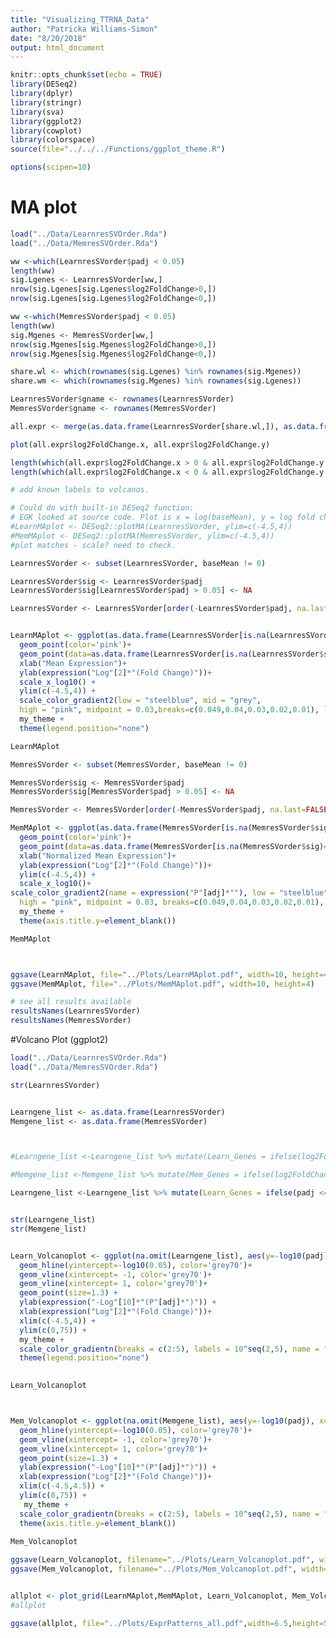 ```yaml
---
title: "Visualizing_TTRNA_Data"
author: "Patricka Williams-Simon"
date: "8/20/2018"
output: html_document
---
```


```r
knitr::opts_chunk$set(echo = TRUE)
library(DESeq2)
library(dplyr)
library(stringr)
library(sva)
library(ggplot2)
library(cowplot)
library(colorspace)
source(file="../../../Functions/ggplot_theme.R")

options(scipen=10)
```

# MA plot

```r
load("../Data/LearnresSVOrder.Rda")
load("../Data/MemresSVOrder.Rda")

ww <-which(LearnresSVorder$padj < 0.05)
length(ww)
sig.Lgenes <- LearnresSVorder[ww,]
nrow(sig.Lgenes[sig.Lgenes$log2FoldChange>0,])
nrow(sig.Lgenes[sig.Lgenes$log2FoldChange<0,])

ww <-which(MemresSVorder$padj < 0.05)
length(ww)
sig.Mgenes <- MemresSVorder[ww,]
nrow(sig.Mgenes[sig.Mgenes$log2FoldChange>0,])
nrow(sig.Mgenes[sig.Mgenes$log2FoldChange<0,])

share.wl <- which(rownames(sig.Lgenes) %in% rownames(sig.Mgenes))
share.wm <- which(rownames(sig.Mgenes) %in% rownames(sig.Lgenes))

LearnresSVorder$gname <- rownames(LearnresSVorder)
MemresSVorder$gname <- rownames(MemresSVorder)

all.expr <- merge(as.data.frame(LearnresSVorder[share.wl,]), as.data.frame(MemresSVorder[share.wm,]), by="gname")

plot(all.expr$log2FoldChange.x, all.expr$log2FoldChange.y)

length(which(all.expr$log2FoldChange.x > 0 & all.expr$log2FoldChange.y > 0))
length(which(all.expr$log2FoldChange.x < 0 & all.expr$log2FoldChange.y < 0))

# add known labels to volcanos.

# Could do with built-in DESeq2 function:
# EGK looked at source code. Plot is x = log(baseMean), y = log fold change
#LearnMAplot <- DESeq2::plotMA(LearnresSVorder, ylim=c(-4.5,4))
#MemMAplot <- DESeq2::plotMA(MemresSVorder, ylim=c(-4.5,4))
#plot matches - scale? need to check.

LearnresSVorder <- subset(LearnresSVorder, baseMean != 0)

LearnresSVorder$sig <- LearnresSVorder$padj
LearnresSVorder$sig[LearnresSVorder$padj > 0.05] <- NA

LearnresSVorder <- LearnresSVorder[order(-LearnresSVorder$padj, na.last=FALSE),]


LearnMAplot <- ggplot(as.data.frame(LearnresSVorder[is.na(LearnresSVorder$sig),]), aes(baseMean, log2FoldChange)) +
  geom_point(color='pink')+
  geom_point(data=as.data.frame(LearnresSVorder[is.na(LearnresSVorder$sig)==FALSE,]), aes(baseMean, log2FoldChange,color=sig))+
  xlab("Mean Expression")+
  ylab(expression("Log"[2]*"(Fold Change)"))+
  scale_x_log10() +
  ylim(c(-4.5,4)) +
  scale_color_gradient2(low = "steelblue", mid = "grey",
  high = "pink", midpoint = 0.03,breaks=c(0.049,0.04,0.03,0.02,0.01), labels=c('NS',0.04,0.03,0.02,0.01))+
  my_theme +
  theme(legend.position="none")

LearnMAplot

MemresSVorder <- subset(MemresSVorder, baseMean != 0)

MemresSVorder$sig <- MemresSVorder$padj
MemresSVorder$sig[MemresSVorder$padj > 0.05] <- NA

MemresSVorder <- MemresSVorder[order(-MemresSVorder$padj, na.last=FALSE),]

MemMAplot <- ggplot(as.data.frame(MemresSVorder[is.na(MemresSVorder$sig),]), aes(baseMean, log2FoldChange)) +
  geom_point(color='pink')+
  geom_point(data=as.data.frame(MemresSVorder[is.na(MemresSVorder$sig)==FALSE,]), aes(baseMean, log2FoldChange,color=sig))+
  xlab("Normalized Mean Expression")+
  ylab(expression("Log"[2]*"(Fold Change)"))+
  ylim(c(-4.5,4)) +
  scale_x_log10()+
scale_color_gradient2(name = expression("P"[adj]*""), low = "steelblue", mid = "grey",
  high = "pink", midpoint = 0.03, breaks=c(0.049,0.04,0.03,0.02,0.01), labels=c('NS',0.04,0.03,0.02,0.01))+
  my_theme +
  theme(axis.title.y=element_blank())

MemMAplot



ggsave(LearnMAplot, file="../Plots/LearnMAplot.pdf", width=10, height=4)
ggsave(MemMAplot, file="../Plots/MemMAplot.pdf", width=10, height=4)

# see all results available
resultsNames(LearnresSVorder)
resultsNames(MemresSVorder)


```

#Volcano Plot (ggplot2)


```r

load("../Data/LearnresSVOrder.Rda")
load("../Data/MemresSVOrder.Rda")

str(LearnresSVorder)


Learngene_list <- as.data.frame(LearnresSVorder)
Memgene_list <- as.data.frame(MemresSVorder)



#Learngene_list <-Learngene_list %>% mutate(Learn_Genes = ifelse(log2FoldChange >= 2, "A", #ifelse(log2FoldChange <=-2, "B", "C")))

#Memgene_list <-Memgene_list %>% mutate(Mem_Genes = ifelse(log2FoldChange >= 2, "A", #ifelse(log2FoldChange <=-2, "B", "C")))

Learngene_list <-Learngene_list %>% mutate(Learn_Genes = ifelse(padj <= 0.05, "A",ifelse(is.na(padj) , "B", "B")))


str(Learngene_list)
str(Memgene_list)


Learn_Volcanoplot <- ggplot(na.omit(Learngene_list), aes(y=-log10(padj), x=log2FoldChange, color=log10(baseMean))) +
  geom_hline(yintercept=-log10(0.05), color='grey70')+
  geom_vline(xintercept= -1, color='grey70')+
  geom_vline(xintercept= 1, color='grey70')+
  geom_point(size=1.3) +
  ylab(expression("-Log"[10]*"(P"[adj]*")")) +
  xlab(expression("Log"[2]*"(Fold Change)"))+
  xlim(c(-4.5,4)) +
  ylim(c(0,75)) +
  my_theme +
  scale_color_gradientn(breaks = c(2:5), labels = 10^seq(2,5), name = "mean\nexpression",colours = rainbow_hcl(8, start = 300, end = 40)) +
  theme(legend.position="none")

 
Learn_Volcanoplot



Mem_Volcanoplot <- ggplot(na.omit(Memgene_list), aes(y=-log10(padj), x=log2FoldChange, color=log10(baseMean))) +
  geom_hline(yintercept=-log10(0.05), color='grey70')+
  geom_vline(xintercept= -1, color='grey70')+
  geom_vline(xintercept= 1, color='grey70')+
  geom_point(size=1.3) +
  ylab(expression("-Log"[10]*"(P"[adj]*")")) +
  xlab(expression("Log"[2]*"(Fold Change)"))+
  xlim(c(-4.5,4.5)) +
  ylim(c(0,75)) +
   my_theme +
  scale_color_gradientn(breaks = c(2:5), labels = 10^seq(2,5), name = "Mean\nExpression",colours = rainbow_hcl(8, start = 300, end = 40)) +
  theme(axis.title.y=element_blank())
                    
Mem_Volcanoplot

ggsave(Learn_Volcanoplot, filename="../Plots/Learn_Volcanoplot.pdf", width=6.5, height=3)
ggsave(Mem_Volcanoplot, filename="../Plots/Mem_Volcanoplot.pdf", width=6.5, height=3)


allplot <- plot_grid(LearnMAplot,MemMAplot, Learn_Volcanoplot, Mem_Volcanoplot,nrow=2,labels = c('a.', 'b.', 'c.','d.'), rel_widths = c(1,1.3,1,1.3), label_size = 10)
#allplot

ggsave(allplot, file="../Plots/ExprPatterns_all.pdf",width=6.5,height=5)

```

